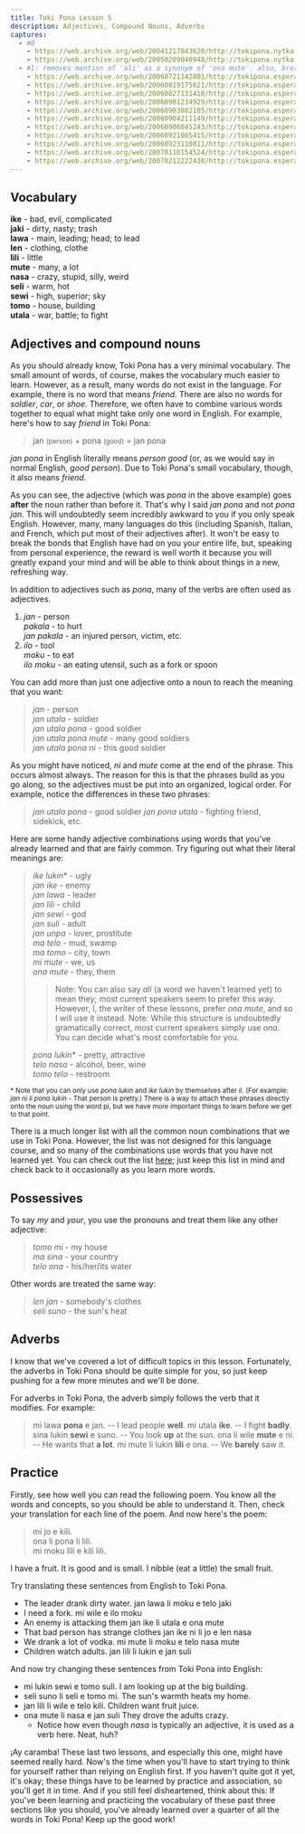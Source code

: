 ```yaml
---
title: Toki Pona Lesson 5
description: Adjectives, Compound Nouns, Adverbs
captures:
  - #0
    - https://web.archive.org/web/20041217043620/http://tokipona.nytka.org:80/lesson/lesson5.html
    - https://web.archive.org/web/20050209040948/http://tokipona.nytka.org:80/lesson/lesson5.html
  - #1: removes mention of 'ali' as a synonym of 'ona mute'. also, breaks the link to the list of common noun combinations ('.html' -> '.htmll', not recreated in this archive)
    - https://web.archive.org/web/20060721142801/http://tokipona.esperanto-jeunes.org:80/lesson/lesson5.html
    - https://web.archive.org/web/20060819175621/http://tokipona.esperanto-jeunes.org:80/lesson/lesson5.html
    - https://web.archive.org/web/20060827131410/http://tokipona.esperanto-jeunes.org:80/lesson/lesson5.html
    - https://web.archive.org/web/20060901234929/http://tokipona.esperanto-jeunes.org:80/lesson/lesson5.html
    - https://web.archive.org/web/20060903082105/http://tokipona.esperanto-jeunes.org:80/lesson/lesson5.html
    - https://web.archive.org/web/20060904211149/http://tokipona.esperanto-jeunes.org:80/lesson/lesson5.html
    - https://web.archive.org/web/20060906045243/http://tokipona.esperanto-jeunes.org:80/lesson/lesson5.html
    - https://web.archive.org/web/20060921085415/http://tokipona.esperanto-jeunes.org:80/lesson/lesson5.html
    - https://web.archive.org/web/20060923110811/http://tokipona.esperanto-jeunes.org:80/lesson/lesson5.html
    - https://web.archive.org/web/20070110154524/http://tokipona.esperanto-jeunes.org:80/lesson/lesson5.html
    - https://web.archive.org/web/20070212222430/http://tokipona.esperanto-jeunes.org:80/lesson/lesson5.html
---
```


## Vocabulary
**ike** - bad, evil, complicated  
**jaki** - dirty, nasty; trash  
**lawa** - main, leading; head; to lead            
**len** - clothing, clothe  
**lili** - little  
**mute** - many, a lot  
**nasa** - crazy, stupid, silly, weird  
**seli** - warm, hot  
**sewi** - high, superior; sky  
**tomo** - house, building  
**utala** - war, battle; to fight
 

 

## Adjectives and compound nouns
As you should already know, Toki Pona has a very minimal vocabulary. The small amount of words, of course, makes the vocabulary much easier to learn. However, as a result, many words do not exist in the language. For example, there is no word that means _friend_. There are also no words for _soldier_, _car_, or _shoe_. Therefore, we often have to combine various words together to equal what might take only one word in English. For example, here's how to say _friend_ in Toki Pona:

> jan <small>(person)</small> + pona <small>(good)</small> = jan pona

_jan pona_ in English literally means _person good_ (or, as we would say in normal English, _good person_). Due to Toki Pona's small vocabulary, though, it also means _friend_.

As you can see, the adjective (which was _pona_ in the above example) goes **after** the noun rather than before it. That's why I said _jan pona_ and not _pona jan_. This will undoubtedly seem incredibly awkward to you if you only speak English. However, many, many languages do this (including Spanish, Italian, and French, which put most of their adjectives after). It won't be easy to break the bonds that English have had on you your entire life, but, speaking from personal experience, the reward is well worth it because you will greatly expand your mind and will be able to think about things in a new, refreshing way.

In addition to adjectives such as _pona_, many of the verbs are often used as adjectives.

1. _jan_ - person  
   _pakala_ - to hurt  
   _jan pakala_ - an injured person, victim, etc.  
2. _ilo_ - tool  
   _moku_ - to eat  
   _ilo moku_ - an eating utensil, such as a fork or spoon

You can add more than just one adjective onto a noun to reach the meaning that you want:

> _jan_ - person  
> _jan utala_ - soldier  
> _jan utala pona_ - good soldier  
> _jan utala pona mute_ - many good soldiers  
> _jan utala pona ni_ - this good soldier

As you might have noticed, _ni_ and _mute_ come at the end of the phrase. This occurs almost always. The reason for this is that the phrases build as you go along, so the adjectives must be put into an organized, logical order. For example, notice the differences in these two phrases:

> _jan utala pona_ - good soldier
> _jan pona utala_ - fighting friend, sidekick, etc.

Here are some handy adjective combinations using words that you've already learned and that are fairly common. Try figuring out what their literal meanings are:

> _ike lukin_* - ugly  
> _jan ike_ - enemy  
> _jan lawa_ - leader  
> _jan lili_ - child  
> _jan sewi_ - god  
> _jan suli_ - adult  
> _jan unpa_ - lover, prostitute  
> _ma telo_ - mud, swamp  
> _ma tomo_ - city, town  
> _mi mute_ - we, us  
> _ona mute_ - they, them  
>> Note: <Change till={1}>You can also say _ali_ (a word we haven't learned yet) to mean
   they; most current speakers seem to prefer this way. However, I, the
   writer of these lessons, prefer _ona mute_, and so I will use it instead.</Change>
   <Change from={1}>Note: While this structure is undoubtedly gramatically correct, most current
   speakers simply use _ona_. You can decide what's most comfortable for you.</Change>
> 
> _pona lukin_* - pretty, attractive  
> _telo nasa_ - alcohol, beer, wine  
> _tomo telo_ - restroom  

<small>* Note that you can only use _pona lukin_ and _ike lukin_ by themselves after _li_. (For example: _jan ni li pona lukin_ - That person is pretty.) There is a way to attach these phrases directly onto the noun using the word pi, but we have more important things to learn before we get to that point.</small>  

There is a much longer list with all the common noun combinations that we use in Toki Pona. However, the list was not designed for this language course, and so many of the combinations use words that you have not learned yet. You can check out the list [here](/learn/noun); just keep this list in mind and check back to it occasionally as you learn more words.

 

## Possessives
To say _my_ and _your_, you use the pronouns and treat them like any other adjective:  
> _tomo mi_ - my house  
> _ma sina_ - your country  
> _telo ona_ - his/her/its water  

Other words are treated the same way:  
> _len jan_ - somebody's clothes  
> _seli suno_ - the sun's heat

 

## Adverbs
I know that we've covered a lot of difficult topics in this lesson. Fortunately, the adverbs in Toki Pona should be quite simple for you, so just keep pushing for a few more minutes and we'll be done.

For adverbs in Toki Pona, the adverb simply follows the verb that it modifies. For example:
> mi lawa **pona** e jan. -- I lead people **well**.
> mi utala **ike**. -- I fight **badly**.
> sina lukin **sewi** e suno. -- You look **up** at the sun.
> ona li wile **mute** e ni. -- He wants that **a lot**.
> mi mute li lukin **lili** e ona. -- We **barely** saw it.

 

## Practice
Firstly, see how well you can read the following poem. You know all the words and concepts, so you should be able to understand it. Then, check your translation for each line of the poem. And now here's the poem:

> mi jo e kili.  
> ona li pona li lili.  
> mi moku lili e kili lili.

<Spoiler>
I have a fruit.  
It is good and is small.  
I nibble (eat a little) the small fruit.
</Spoiler>  



Try translating these sentences from English to Toki Pona.

- The leader drank dirty water.  <Spoiler>jan lawa li moku e telo jaki</Spoiler>  
- I need a fork.  <Spoiler>mi wile e ilo moku</Spoiler>  
- An enemy is attacking them  <Spoiler>jan ike li utala e ona mute   </Spoiler>  
- That bad person has strange clothes  <Spoiler>jan ike ni li jo e len nasa   </Spoiler>  
- We drank a lot of vodka.  <Spoiler>mi mute li moku e telo nasa mute</Spoiler>  
- Children watch adults.  <Spoiler>jan lili li lukin e jan suli</Spoiler>  

And now try changing these sentences from Toki Pona into English:

- mi lukin sewi e tomo suli.  <Spoiler>I am looking up at the big building.</Spoiler>  
- seli suno li seli e tomo mi.  <Spoiler>The sun's warmth heats my home.</Spoiler>  
- jan lili li wile e telo kili.  <Spoiler>Children want fruit juice.</Spoiler>  
- ona mute li nasa e jan suli  <Spoiler>They drove the adults crazy.     </Spoiler>  
  - Notice how even though _nasa_ is typically an adjective, it is used as a verb here. Neat, huh?

 
¡Ay caramba! These last two lessons, and especially this one, might have seemed really hard. Now's the time when you'll have to start trying to think for yourself rather than relying on English first. If you haven't quite got it yet, it's okay; these things have to be learned by practice and association, so you'll get it in time. And if you still feel disheartened, think about this: If you've been learning and practicing the vocabulary of these past three sections like you should, you've already learned over a quarter of all the words in Toki Pona! Keep up the good work! 

